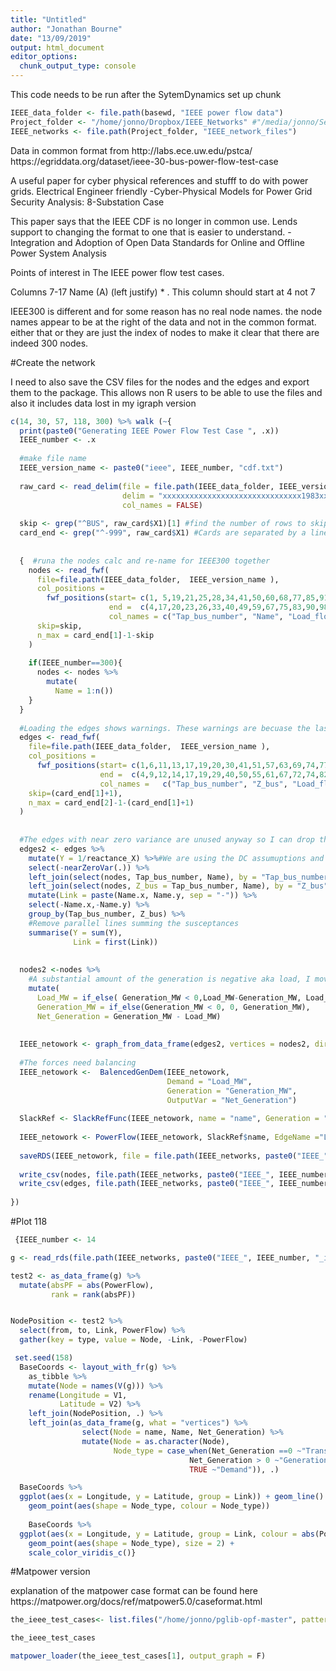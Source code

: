 ```yaml
---
title: "Untitled"
author: "Jonathan Bourne"
date: "13/09/2019"
output: html_document
editor_options: 
  chunk_output_type: console
---
```

This code needs to be run after the SytemDynamics set up chunk

```r
IEEE_data_folder <- file.path(basewd, "IEEE power flow data")
Project_folder <- "/home/jonno/Dropbox/IEEE_Networks" #"/media/jonno/Seagate Expansion Drive/IEEE_Networks"
IEEE_networks <- file.path(Project_folder, "IEEE_network_files")

```


Data in common format from
http://labs.ece.uw.edu/pstca/
https://egriddata.org/dataset/ieee-30-bus-power-flow-test-case


A useful paper for cyber physical references and stufff to do with power grids. Electrical Engineer friendly
-Cyber-Physical Models for Power Grid Security Analysis: 8-Substation Case 

This paper says that the IEEE CDF is no longer in common use. Lends support to changing the format to one that is easier to understand.
-Integration and Adoption of Open Data Standards for Online and Offline Power System Analysis

Points of interest in The IEEE power flow test cases.

Columns  7-17   Name (A) (left justify) * . This column should start at 4 not 7

IEEE300 is different and for some reason has no real node names. the node names appear to be at the right of the data and not in the common format. either that or they are just the index of nodes to make it clear that there are indeed 300 nodes.

#Create the network

I need to also save the CSV files for the nodes and the edges and export them to the package. This allows non R users to be able to use the files and also it includes data lost in my igraph version

```r

c(14, 30, 57, 118, 300) %>% walk (~{
  print(paste0("Generating IEEE Power Flow Test Case ", .x))
  IEEE_number <- .x
  
  #make file name
  IEEE_version_name <- paste0("ieee", IEEE_number, "cdf.txt")
  
  raw_card <- read_delim(file = file.path(IEEE_data_folder, IEEE_version_name),
                         delim = "xxxxxxxxxxxxxxxxxxxxxxxxxxxxxxx1983xx",
                         col_names = FALSE)
  
  skip <- grep("^BUS", raw_card$X1)[1] #find the number of rows to skip by finding the first row that begins with BUS
  card_end <- grep("^-999", raw_card$X1) #Cards are separated by a line beginning -999
  
  
  {  #runa the nodes calc and re-name for IEEE300 together
    nodes <- read_fwf(
      file=file.path(IEEE_data_folder,  IEEE_version_name ),
      col_positions = 
        fwf_positions(start= c(1, 5,19,21,25,28,34,41,50,60,68,77,85,91,99, 107,115,124), 
                      end =  c(4,17,20,23,26,33,40,49,59,67,75,83,90,98,106,114,122,127), 
                      col_names = c("Tap_bus_number", "Name", "Load_flow area_number", "Loss_zone number", "Type", "Final_voltage", "Final angle", "Load_MW", "Load_MVAR", "Generation_MW", "Generation_MVAR", "Base_KV", "Desired_Volts", "Maximum_VAR", "Minimum_VAR", "Shunt_conductance", "Shunt_susceptance", "Remote_controlled_bus_number")),
      skip=skip,
      n_max = card_end[1]-1-skip
    ) 
    
    if(IEEE_number==300){
      nodes <- nodes %>%
        mutate(
          Name = 1:n())
    }
  }
  
  #Loading the edges shows warnings. These warnings are becuase the last column is too few columns. However, this doesn't matter as the column is empty for all the networks anyway
  edges <- read_fwf(
    file=file.path(IEEE_data_folder,  IEEE_version_name ),
    col_positions = 
      fwf_positions(start= c(1,6,11,13,17,19,20,30,41,51,57,63,69,74,77,84,91,98, 106,113,120), 
                    end =  c(4,9,12,14,17,19,29,40,50,55,61,67,72,74,82,90,97,104,111,119,126), 
                    col_names =   c("Tap_bus_number", "Z_bus", "Load_flow_area", "Loss_zone", "Circuit", "Type", "resistance_R", "reactance_X", "Line_charging_B", "Line_MVA_rating_No_1", "Line_MVA_rating_No_2", "Line_MVA_rating_No_3", "Control_bus_number", "Side", "Transformer_final turns_ratio", "Transformer_(phase shifter)_final angle", "Minimum_tap", "Maximum_tap", "Step_size", "Minimum_voltage", "Maximum_voltage")),
    skip=(card_end[1]+1),
    n_max = card_end[2]-1-(card_end[1]+1)
  )
  
  
  #The edges with near zero variance are unused anyway so I can drop them without issues
  edges2 <- edges %>%
    mutate(Y = 1/reactance_X) %>%#We are using the DC assumuptions and the value of R is small compared to X thus we can say susceptance B = 1/X
    select(-nearZeroVar(.)) %>%
    left_join(select(nodes, Tap_bus_number, Name), by = "Tap_bus_number") %>%
    left_join(select(nodes, Z_bus = Tap_bus_number, Name), by = "Z_bus") %>%
    mutate(Link = paste(Name.x, Name.y, sep = "-")) %>%
    select(-Name.x,-Name.y) %>%
    group_by(Tap_bus_number, Z_bus) %>%
    #Remove parallel lines summing the susceptances
    summarise(Y = sum(Y),
              Link = first(Link)) 
  
  
  nodes2 <-nodes %>%
    #A substantial amount of the generation is negative aka load, I move it into the load column
    mutate(
      Load_MW = if_else( Generation_MW < 0,Load_MW-Generation_MW, Load_MW),
      Generation_MW = if_else(Generation_MW < 0, 0, Generation_MW),
      Net_Generation = Generation_MW - Load_MW)
  
  
  IEEE_netowork <- graph_from_data_frame(edges2, vertices = nodes2, directed = FALSE)
  
  #The forces need balancing
  IEEE_netowork <-  BalencedGenDem(IEEE_netowork, 
                                   Demand = "Load_MW",
                                   Generation = "Generation_MW",
                                   OutputVar = "Net_Generation")
  
  SlackRef <- SlackRefFunc(IEEE_netowork, name = "name", Generation = "Generation_MW")
  
  IEEE_netowork <- PowerFlow(IEEE_netowork, SlackRef$name, EdgeName ="Link", VertexName = "name", Net_generation = "Net_Generation")
  
  saveRDS(IEEE_netowork, file = file.path(IEEE_networks, paste0("IEEE_", IEEE_number, "_igraph.rds")))
  
  write_csv(nodes, file.path(IEEE_networks, paste0("IEEE_", IEEE_number, "_nodes.csv")))
  write_csv(edges, file.path(IEEE_networks, paste0("IEEE_", IEEE_number, "_edges.csv")))
  
})


```


#Plot 118

```r

 {IEEE_number <- 14

g <- read_rds(file.path(IEEE_networks, paste0("IEEE_", IEEE_number, "_igraph.rds")))

test2 <- as_data_frame(g) %>%
  mutate(absPF = abs(PowerFlow),
         rank = rank(absPF))


NodePosition <- test2 %>%
  select(from, to, Link, PowerFlow) %>%
  gather(key = type, value = Node, -Link, -PowerFlow)

 set.seed(158)
  BaseCoords <- layout_with_fr(g) %>% 
    as_tibble %>% 
    mutate(Node = names(V(g))) %>%
    rename(Longitude = V1,
           Latitude = V2) %>%
    left_join(NodePosition, .) %>%
    left_join(as_data_frame(g, what = "vertices") %>% 
                select(Node = name, Name, Net_Generation) %>% 
                mutate(Node = as.character(Node),
                       Node_type = case_when(Net_Generation ==0 ~"Transmission",
                                        Net_Generation > 0 ~"Generation",
                                        TRUE ~"Demand")), .)

  BaseCoords %>%
  ggplot(aes(x = Longitude, y = Latitude, group = Link)) + geom_line() +  
    geom_point(aes(shape = Node_type, colour = Node_type))
  
    BaseCoords %>%
  ggplot(aes(x = Longitude, y = Latitude, group = Link, colour = abs(PowerFlow))) + geom_line() +  
    geom_point(aes(shape = Node_type), size = 2) +
    scale_color_viridis_c()}

```



#Matpower version

explanation of the matpower case format can be found here
https://matpower.org/docs/ref/matpower5.0/caseformat.html

```r

the_ieee_test_cases<- list.files("/home/jonno/pglib-opf-master", pattern = "ieee.m", full.names = TRUE)

the_ieee_test_cases

matpower_loader(the_ieee_test_cases[1], output_graph = F)

```

